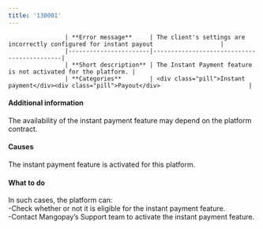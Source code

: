 ```yaml
---
title: '130001'  
---
```



                    | **Error message**     | The client's settings are incorrectly configured for instant payout                   |
                    |-----------------------|--------------------------------------------|
                    | **Short description** | The Instant Payment feature is not activated for the platform. |
                    | **Categories**        | <div class="pill">Instant payment</div><div class="pill">Payout</div>                         |
                  

#### Additional information  

The availability of the instant payment feature may depend on the platform contract.  

#### Causes  

The instant payment feature is activated for this platform.  

#### What to do  

In such cases, the platform can:  
-Check whether or not it is eligible for the instant payment feature.  
-Contact Mangopay’s Support team to activate the instant payment feature.